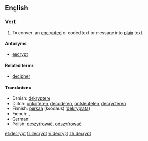 ==English==

===Verb===
{{en-verb}}

# To convert an [[encrypt]]ed or coded text or message into [[plain]] text.

====Antonyms====
* [[encrypt]]

====Related terms====
* [[decipher]]

====Translations====
{{trans-top|to convert to plain text}}
* Danish: [[dekryptere]]
* Dutch: [[ontcijferen]], [[decoderen]], [[ontsleutelen]], [[decrypteren]]
* Finnish: [[purkaa]] (koodaus) ([[dekryptata]])
* French: {{t+|fr|décrypter}}, {{t+|fr|déchiffrer}}
* German: {{t-|de|entschlüsseln}}
* Polish: [[deszyfrować]], [[odszyfrować]]
{{trans-mid}}
{{trans-bottom}}

[[et:decrypt]]
[[fr:decrypt]]
[[vi:decrypt]]
[[zh:decrypt]]